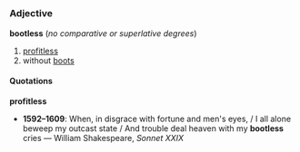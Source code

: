 =={{en}}==
===Adjective===
'''bootless''' (''no comparative or superlative degrees'')
# [[profitless]]
# without [[boots]]

====Quotations====
'''profitless'''
*'''1592&ndash;1609''': When, in disgrace with fortune and men's eyes, / I all alone beweep my outcast state / And trouble deal heaven with my '''bootless''' cries &mdash; William Shakespeare, ''Sonnet XXIX''